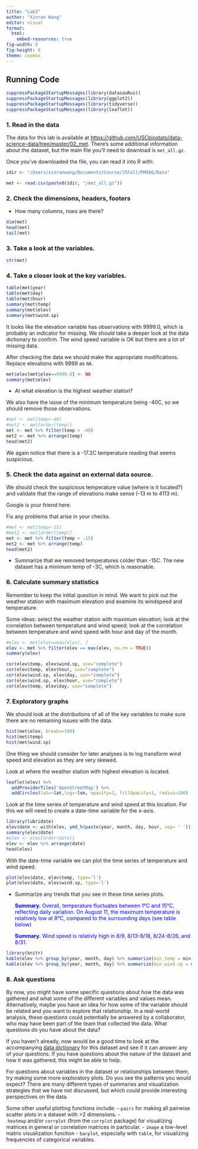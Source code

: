 ```yaml
---
title: "Lab3"
author: "Xinran Wang"
editor: visual
format: 
  html:
    embed-resources: true
fig-width: 8
fig-height: 6
theme: cosmos
---
```


## Running Code

```r
suppressPackageStartupMessages(library(datasauRus))
suppressPackageStartupMessages(library(ggplot2))
suppressPackageStartupMessages(library(tidyverse))
suppressPackageStartupMessages(library(leaflet))
```

### **1. Read in the data**

The data for this lab is available at <https://github.com/USCbiostats/data-science-data/tree/master/02_met>. There’s some additional information about the dataset, but the main file you’ll need to download is `met_all.gz`.

Once you’ve downloaded the file, you can read it into R with:

```r
idir <- "/Users/xinranwang/Documents/Course/25Fall/PM566/Data"
```

```r
met <- read.csv(paste0(idir, "/met_all.gz"))
```

### **2. Check the dimensions, headers, footers**

-   How many columns, rows are there?

```r
dim(met)
head(met)
tail(met)
```

### **3. Take a look at the variables.**

```r
str(met)
```

### **4. Take a closer look at the key variables.**

```r
table(met$year)
table(met$day)
table(met$hour)
summary(met$temp)
summary(met$elev)
summary(met$wind.sp)
```

It looks like the elevation variable has observations with 9999.0, which is probably an indicator for missing. We should take a deeper look at the data dictionary to confirm. The wind speed variable is OK but there are a lot of missing data.

After checking the data we should make the appropriate modifications. Replace elevations with 9999 as `NA`.

```r
met$elev[met$elev==9999.0] <- NA
summary(met$elev)
```

-   At what elevation is the highest weather station?

We also have the issue of the minimum temperature being -40C, so we should remove those observations.

```r
#met <- met[temp>-40]
#met2 <- met[order(temp)]
met <- met %>% filter(temp > -40)
met2 <- met %>% arrange(temp)
head(met2)
```

We again notice that there is a -17.2C temperature reading that seems suspicious.

### **5. Check the data against an external data source.**

We should check the suspicious temperature value (where is it located?) and validate that the range of elevations make sense (-13 m to 4113 m).

Google is your friend here.

Fix any problems that arise in your checks.

```r
#met <- met[temp>-15]
#met2 <- met[order(temp)]
met <- met %>% filter(temp > -15)
met2 <- met %>% arrange(temp)
head(met2)
```

-   Summarize that we removed temperatures colder than -15C. The new dataset has a minimum temp of -3C, which is reasonable.

### **6. Calculate summary statistics**

Remember to keep the initial question in mind. We want to pick out the weather station with maximum elevation and examine its windspeed and temperature.

Some ideas: select the weather station with maximum elevation; look at the correlation between temperature and wind speed; look at the correlation between temperature and wind speed with hour and day of the month.

```r
#elev <- met[elev==max(elev), ]
elev <- met %>% filter(elev == max(elev, na.rm = TRUE))
summary(elev)
```

```r
cor(elev$temp, elev$wind.sp, use="complete")
cor(elev$temp, elev$hour, use="complete")
cor(elev$wind.sp, elev$day, use="complete")
cor(elev$wind.sp, elev$hour, use="complete")
cor(elev$temp, elev$day, use="complete")
```

### **7. Exploratory graphs**

We should look at the distributions of all of the key variables to make sure there are no remaining issues with the data.

```r
hist(met$elev, breaks=100)
hist(met$temp)
hist(met$wind.sp)
```

One thing we should consider for later analyses is to log transform wind speed and elevation as they are very skewed.

Look at where the weather station with highest elevation is located.

```r
leaflet(elev) %>%
  addProviderTiles('OpenStreetMap') %>% 
  addCircles(lat=~lat,lng=~lon, opacity=1, fillOpacity=1, radius=100)
```

Look at the time series of temperature and wind speed at this location. For this we will need to create a date-time variable for the x-axis.

```r
library(lubridate)
elev$date <- with(elev, ymd_h(paste(year, month, day, hour, sep= ' ')))
summary(elev$date)
#elev <- elev[order(date)]
elev <- elev %>% arrange(date)
head(elev)
```

With the date-time variable we can plot the time series of temperature and wind speed.

```r
plot(elev$date, elev$temp, type='l')
plot(elev$date, elev$wind.sp, type='l')
```

-   Summarize any trends that you see in these time series plots.

    [**Summary.** Overall, temperature fluctuates between 1°C and 15°C, reflecting daily variation. On August 11, the maximum temperature is relatively low at 8°C, compared to the surrounding days (see table below)]{style="color:blue"}

    [**Summary.** Wind speed is relativly high in 8/9, 8/13-8/18, 8/24-8/26, and 8/31.]{style="color:blue"}

```r
library(knitr)
kable(elev %>% group_by(year, month, day) %>% summarize(min_temp = min(temp, na.rm = TRUE), max_temp=max(temp, na.rm = TRUE)))
kable(elev %>% group_by(year, month, day) %>% summarize(min_wind.sp = min(wind.sp, na.rm = TRUE), max_wind.sp=max(wind.sp, na.rm = TRUE)))
```

### **8. Ask questions**

By now, you might have some specific questions about how the data was gathered and what some of the different variables and values mean. Alternatively, maybe you have an idea for how some of the variable should be related and you want to explore that relationship. In a real-world analysis, these questions could potentially be answered by a collaborator, who may have been part of the team that collected the data. What questions do you have about the data?

If you haven’t already, now would be a good time to look at the accompanying [data dictionary](https://github.com/USCbiostats/data-science-data/blob/master/02_met/met-datadictionary.pdf) for this dataset and see if it can answer any of your questions. If you have questions about the nature of the dataset and how it was gathered, this might be able to help.

For questions about variables in the dataset or relationships between them, try making some more exploratory plots. Do you see the patterns you would expect? There are many different types of summaries and visualization strategies that we have not discussed, but which could provide interesting perspectives on the data.

Some other useful plotting functions include: - `pairs` for making all pairwise scatter plots in a dataset with \>2 dimensions. - `heatmap` and/or `corrplot` (from the `corrplot` package) for visualizing matrices in general or correlation matrices in particular. - `image` a low-level matrix visualization function - `barplot`, especially with `table`, for visualizing frequencies of categorical variables.
